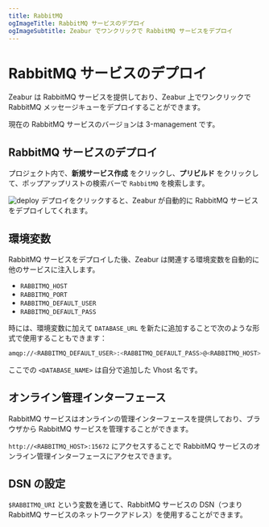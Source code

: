 ```yaml
---
title: RabbitMQ
ogImageTitle: RabbitMQ サービスのデプロイ
ogImageSubtitle: Zeabur でワンクリックで RabbitMQ サービスをデプロイ
---
```



# RabbitMQ サービスのデプロイ

Zeabur は RabbitMQ サービスを提供しており、Zeabur 上でワンクリックで RabbitMQ メッセージキューをデプロイすることができます。

<Callout type="info" emoji="ℹ️">
    現在の RabbitMQ サービスのバージョンは 3-management です。
</Callout>

## RabbitMQ サービスのデプロイ

プロジェクト内で、**新規サービス作成** をクリックし、**プリビルド** をクリックして、ポップアップリストの検索バーで `RabbitMQ` を検索します。

![deploy](/deploy/common/select-service.en-US.png)
デプロイをクリックすると、Zeabur が自動的に RabbitMQ サービスをデプロイしてくれます。

## 環境変数
RabbitMQ サービスをデプロイした後、Zeabur は関連する環境変数を自動的に他のサービスに注入します。

 - `RABBITMQ_HOST`
 - `RABBITMQ_PORT`
 - `RABBITMQ_DEFAULT_USER`
 - `RABBITMQ_DEFAULT_PASS`

時には、環境変数に加えて `DATABASE_URL` を新たに追加することで次のような形式で使用することもできます：

```bash
amqp://<RABBITMQ_DEFAULT_USER>:<RABBITMQ_DEFAULT_PASS>@<RABBITMQ_HOST>:<RABBITMQ_PORT>/<DATABASE_NAME>
```

ここでの `<DATABASE_NAME>` は自分で追加した Vhost 名です。

## オンライン管理インターフェース

RabbitMQ サービスはオンラインの管理インターフェースを提供しており、ブラウザから RabbitMQ サービスを管理することができます。

`http://<RABBITMQ_HOST>:15672` にアクセスすることで RabbitMQ サービスのオンライン管理インターフェースにアクセスできます。

## DSN の設定

`$RABBITMQ_URI` という変数を通じて、RabbitMQ サービスの DSN（つまり RabbitMQ サービスのネットワークアドレス）を使用することができます。

